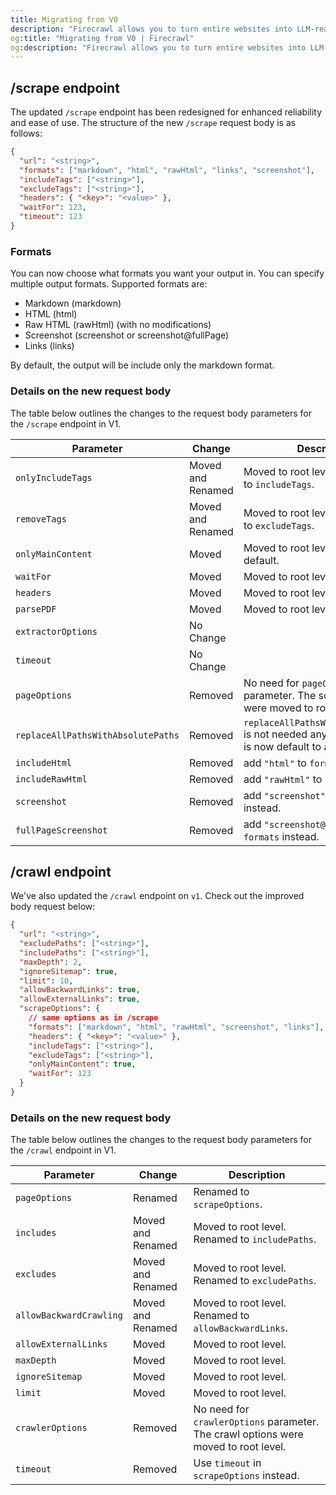 ```yaml
---
title: Migrating from V0
description: "Firecrawl allows you to turn entire websites into LLM-ready markdown"
og:title: "Migrating from V0 | Firecrawl"
og:description: "Firecrawl allows you to turn entire websites into LLM-ready markdown"
---
```


## /scrape endpoint

The updated `/scrape` endpoint has been redesigned for enhanced reliability and ease of use. The structure of the new `/scrape` request body is as follows:

```json
{
  "url": "<string>",
  "formats": ["markdown", "html", "rawHtml", "links", "screenshot"],
  "includeTags": ["<string>"],
  "excludeTags": ["<string>"],
  "headers": { "<key>": "<value>" },
  "waitFor": 123,
  "timeout": 123
}
```

### Formats

You can now choose what formats you want your output in. You can specify multiple output formats. Supported formats are:

- Markdown (markdown)
- HTML (html)
- Raw HTML (rawHtml) (with no modifications)
- Screenshot (screenshot or screenshot@fullPage)
- Links (links)

By default, the output will be include only the markdown format.

### Details on the new request body

The table below outlines the changes to the request body parameters for the `/scrape` endpoint in V1.

| Parameter | Change | Description |
| --------- | ------ | ----------- |
| `onlyIncludeTags` | Moved and Renamed | Moved to root level. And renamed to `includeTags`. |
| `removeTags` | Moved and Renamed | Moved to root level. And renamed to `excludeTags`. |
| `onlyMainContent`| Moved | Moved to root level. `true` by default. |
| `waitFor`| Moved | Moved to root level. |
| `headers`| Moved | Moved to root level. |
| `parsePDF`| Moved | Moved to root level. |
| `extractorOptions`| No Change ||
| `timeout`| No Change ||
| `pageOptions` | Removed | No need for `pageOptions` parameter. The scrape options were moved to root level. |
| `replaceAllPathsWithAbsolutePaths` | Removed | `replaceAllPathsWithAbsolutePaths` is not needed anymore. Every path is now default to absolute path. |
| `includeHtml`| Removed | add `"html"` to `formats` instead. |
| `includeRawHtml`| Removed | add `"rawHtml"` to `formats` instead. |
| `screenshot`| Removed | add `"screenshot"` to `formats` instead. |
| `fullPageScreenshot`| Removed | add `"screenshot@fullPage"` to `formats` instead. |

## /crawl endpoint

We've also updated the `/crawl` endpoint on `v1`. Check out the improved body request below:

```json
{
  "url": "<string>",
  "excludePaths": ["<string>"],
  "includePaths": ["<string>"],
  "maxDepth": 2,
  "ignoreSitemap": true,
  "limit": 10,
  "allowBackwardLinks": true,
  "allowExternalLinks": true,
  "scrapeOptions": {
    // same options as in /scrape
    "formats": ["markdown", "html", "rawHtml", "screenshot", "links"],
    "headers": { "<key>": "<value>" },
    "includeTags": ["<string>"],
    "excludeTags": ["<string>"],
    "onlyMainContent": true,
    "waitFor": 123
  }
}
```


### Details on the new request body

The table below outlines the changes to the request body parameters for the `/crawl` endpoint in V1.

| Parameter | Change | Description |
| --------- | ------ | ----------- |
| `pageOptions` | Renamed | Renamed to `scrapeOptions`. |
| `includes` | Moved and Renamed | Moved to root level. Renamed to `includePaths`. |
| `excludes` | Moved and Renamed | Moved to root level. Renamed to `excludePaths`. |
| `allowBackwardCrawling` | Moved and Renamed | Moved to root level. Renamed to `allowBackwardLinks`. |
| `allowExternalLinks` | Moved | Moved to root level. |
| `maxDepth` | Moved | Moved to root level. |
| `ignoreSitemap` | Moved | Moved to root level. |
| `limit` | Moved | Moved to root level. |
| `crawlerOptions` | Removed | No need for `crawlerOptions` parameter. The crawl options were moved to root level. |
| `timeout` | Removed | Use `timeout` in `scrapeOptions` instead. |